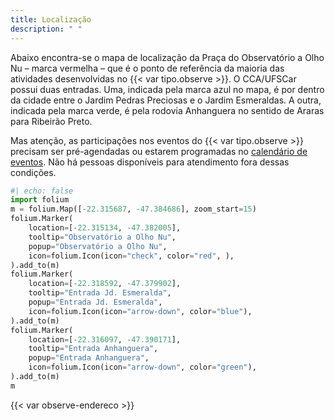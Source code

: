 ```yaml
---
title: Localização
description: " "
---
```


::: {.column-body}

Abaixo encontra-se o mapa de localização da Praça do Observatório a Olho Nu -- marca vermelha -- que é o ponto de referência da maioria das atividades desenvolvidas no {{< var tipo.observe >}}. O CCA/UFSCar possui duas entradas. Uma, indicada pela marca azul no mapa, é por dentro da cidade entre o Jardim Pedras Preciosas e o Jardim Esmeraldas. A outra, indicada pela marca verde, é pela rodovia Anhanguera no sentido de Araras para Ribeirão Preto.

Mas atenção, as participações nos eventos do {{< var tipo.observe >}} precisam ser pré-agendadas ou estarem programadas no [calendário de eventos]({{< var loc.calendario >}}\calendario.qmd). Não há pessoas disponíveis para atendimento fora dessas condições.

```python
#| echo: false
import folium
m = folium.Map([-22.315687, -47.384686], zoom_start=15)
folium.Marker(
    location=[-22.315134, -47.382005],
    tooltip="Observatório a Olho Nu",
    popup="Observatório a Olho Nu",
    icon=folium.Icon(icon="check", color="red", ),
).add_to(m)
folium.Marker(
    location=[-22.318592, -47.379902],
    tooltip="Entrada Jd. Esmeralda",
    popup="Entrada Jd. Esmeralda",
    icon=folium.Icon(icon="arrow-down", color="blue"),
).add_to(m)
folium.Marker(
    location=[-22.316097, -47.390171],
    tooltip="Entrada Anhanguera",
    popup="Entrada Anhanguera",
    icon=folium.Icon(icon="arrow-down", color="green"),
).add_to(m)
m
```

{{< var observe-endereco >}}

:::